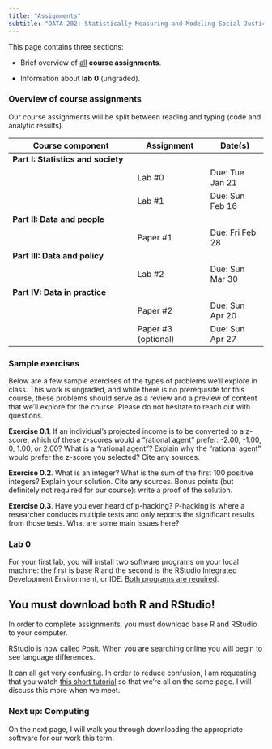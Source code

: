 ```yaml
---
title: "Assignments"
subtitle: "DATA 202: Statistically Measuring and Modeling Social Justice"
---
```


This page contains three sections:

-   Brief overview of <u>all</u> **course assignments**.

-   Information about **lab 0** (ungraded).

### **Overview of course assignments**

Our course assignments will be split between reading and typing (code and analytic results).

| Course component                   | Assignment          | Date(s)         |
|------------------------------------|---------------------|-----------------|
| **Part I: Statistics and society** |                     |                 |
|                                    | Lab #0              | Due: Tue Jan 21 |
|                                    | Lab #1              | Due: Sun Feb 16 |
| **Part II: Data and people**       |                     |                 |
|                                    | Paper #1            | Due: Fri Feb 28 |
| **Part III: Data and policy**      |                     |                 |
|                                    | Lab #2              | Due: Sun Mar 30 |
| **Part IV: Data in practice**      |                     |                 |
|                                    | Paper #2            | Due: Sun Apr 20 |
|                                    | Paper #3 (optional) | Due: Sun Apr 27 |

### **Sample exercises**

Below are a few sample exercises of the types of problems we'll explore in class. This work is ungraded, and while there is no prerequisite for this course, these problems should serve as a review and a preview of content that we'll explore for the course. Please do not hesitate to reach out with questions.

**Exercise 0.1**. If an individual's projected income is to be converted to a z-score, which of these z-scores would a "rational agent" prefer: -2.00, -1.00, 0, 1.00, or 2.00? What is a "rational agent"? Explain why the "rational agent" would prefer the z-score you selected? Cite any sources.

**Exercise 0.2**. What is an integer? What is the sum of the first 100 positive integers? Explain your solution. Cite any sources. Bonus points (but definitely not required for our course): write a proof of the solution.

**Exercise 0.3**. Have you ever heard of p-hacking? P-hacking is where a researcher conducts multiple tests and only reports the significant results from those tests. What are some main issues here?

### **Lab 0**

For your first lab, you will install two software programs on your local machine: the first is base R and the second is the RStudio Integrated Development Environment, or IDE. <u>Both programs are required</u>.

::: {.callout-caution collapse="false"}
## You must download both R and RStudio!

In order to complete assignments, you must download base R and RStudio to your computer.
:::

RStudio is now called Posit. When you are searching online you will begin to see language differences.

It can all get very confusing. In order to reduce confusion, I am requesting that you watch [this short tutorial](https://www.youtube.com/watch?v=pUe_iD7RJvo) so that we're all on the same page. I will discuss this more when we meet.

### **Next up**: Computing

On the next page, I will walk you through downloading the appropriate software for our work this term.
